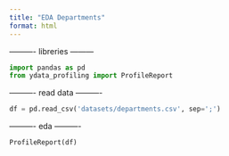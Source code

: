 ```yaml
---
title: "EDA Departments"
format: html
---
```


---------- libreries ---------
```python
import pandas as pd
from ydata_profiling import ProfileReport
```

---------- read data ----------
```python
df = pd.read_csv('datasets/departments.csv', sep=';')
```

---------- eda ----------
```python
ProfileReport(df)
```